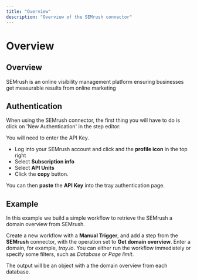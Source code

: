 ```yaml
---
title: "Overview"
description: "Overview of the SEMrush connector"
---
```


# Overview

## Overview

SEMrush is an online visibility management platform ensuring businesses get measurable results from online marketing

## Authentication

When using the SEMrush connector, the first thing you will have to do is click on 'New Authentication' in the step editor:

You will need to enter the API Key.

- Log into your SEMrush account and click and the **profile icon** in the top right
- Select **Subscription info**
- Select **API Units**
- Click the **copy** button.

You can then **paste** the **API Key** into the tray authentication page.

## Example

In this example we build a simple workflow to retrieve the SEMrush a domain overview from SEMrush.

Create a new workflow with a **Manual Trigger**, and add a step from the **SEMrush** connector, with the operation set to **Get domain overview**. Enter a domain, for example, *tray.io*. You can either run the workflow immediately or specify some filters, such as *Database* or *Page limit*.

The output will be an object with a the domain overview from each database.
